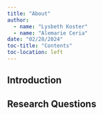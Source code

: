 ```yaml
---
title: "About"
author: 
  - name: "Lysbeth Koster"
  - name: "Alemarie Ceria"
date: "02/28/2024"
toc-title: "Contents"
toc-location: left
---
```


## Introduction

## Research Questions